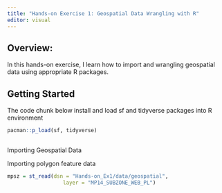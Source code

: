 ```yaml
---
title: "Hands-on Exercise 1: Geospatial Data Wrangling with R"
editor: visual
---
```


## Overview:

In this hands-on exercise, I learn how to import and wrangling geospatial data using appropriate R packages.

## Getting Started

The code chunk below install and load sf and tidyverse packages into R environment

```r
pacman::p_load(sf, tidyverse)
```

## 
Importing Geospatial Data

Importing polygon feature data

```r
mpsz = st_read(dsn = "Hands-on_Ex1/data/geospatial", 
                  layer = "MP14_SUBZONE_WEB_PL")
```
